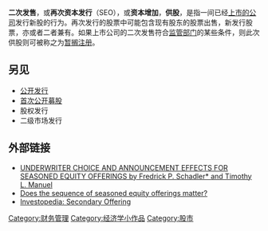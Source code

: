 '''二次发售'''，或'''再次资本发行'''（SEO），或'''资本增加'''，'''供股'''，是指一间已经[[上市公司|上市的公司]]发行新股的行为。再次发行的股票中可能包含现有股东的股票出售，新发行股票，亦或者二者兼有。如果上市公司的二次发售符合[[中国证券监督管理委员会|监管部门]]的某些条件，则此次供股则可被称之为[[暂搁注册|暂搁注册]]。

== 另见 ==
* [[公开发行|公开发行]]
* [[首次公开募股|首次公开募股]]
* 股权发行
* 二级市场发行

== 外部链接 ==
* [https://web.archive.org/web/20160303180328/http://www.studyfinance.com/jfsd/pdffiles/v7n2/schadler.pdf UNDERWRITER CHOICE AND ANNOUNCEMENT EFFECTS FOR SEASONED EQUITY OFFERINGS by Fredrick P. Schadler* and Timothy L. Manuel]
* [http://findarticles.com/p/articles/mi_m4130/is_4_32/ai_112452265 Does the sequence of seasoned equity offerings matter?]{{Wayback|url=http://findarticles.com/p/articles/mi_m4130/is_4_32/ai_112452265 |date=20151107071502 }}
* [http://www.investopedia.com/terms/s/secondaryoffering.asp Investopedia: Secondary Offering]{{Wayback|url=http://www.investopedia.com/terms/s/secondaryoffering.asp |date=20201112010458 }}
[[Category:财务管理|Category:财务管理]]
[[Category:经济学小作品|Category:经济学小作品]]
[[Category:股市|Category:股市]]